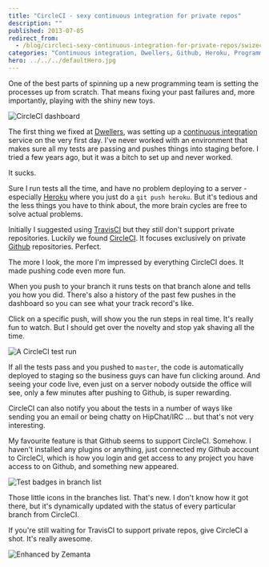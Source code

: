 ```yaml
---
title: "CircleCI - sexy continuous integration for private repos"
description: ""
published: 2013-07-05
redirect_from:
  - /blog/circleci-sexy-continuous-integration-for-private-repos/swizec/6267
categories: "Continuous integration, Dwellers, Github, Heroku, Programming, Uncategorized"
hero: ../../../defaultHero.jpg
---
```


One of the best parts of spinning up a new programming team is setting the processes up from scratch. That means fixing your past failures and, more importantly, playing with the shiny new toys.

![CircleCI dashboard](https://www.filepicker.io/api/file/PI3LtjaZQRaz2ZB2GOfM)

The first thing we fixed at [Dwellers](http://dwellers.com), was setting up a [continuous integration](http://en.wikipedia.org/wiki/Continuous_integration) service on the very first day. I've never worked with an environment that makes sure all my tests are passing and pushes things into staging before. I tried a few years ago, but it was a bitch to set up and never worked.

It sucks.

Sure I run tests all the time, and have no problem deploying to a server - especially [Heroku](http://www.heroku.com/) where you just do a `git push heroku`. But it's tedious and the less things you have to think about, the more brain cycles are free to solve actual problems.

Initially I suggested using [TravisCI](https://travis-ci.org/) but they _still_ don't support private repositories. Luckily we found [CircleCI](https://circleci.com/). It focuses exclusively on private [Github](http://github.com) repositories. Perfect.

The more I look, the more I'm impressed by everything CircleCI does. It made pushing code even more fun.

When you push to your branch it runs tests on that branch alone and tells you how you did. There's also a history of the past few pushes in the dashboard so you can see what your track record's like.

Click on a specific push, will show you the run steps in real time. It's really fun to watch. But I should get over the novelty and stop yak shaving all the time.

![A CircleCI test run](https://www.filepicker.io/api/file/tu573fdfRCKQQjlrS2hz)

If all the tests pass and you pushed to `master`, the code is automatically deployed to staging so the business guys can have fun clicking around. And seeing your code live, even just on a server nobody outside the office will see, only a few minutes after pushing to Github, is super rewarding.

CircleCI can also notify you about the tests in a number of ways like sending you an email or being chatty on HipChat/IRC ... but that's not very interesting.

My favourite feature is that Github seems to support CircleCI. Somehow. I haven't installed any plugins or anything, just connected my Github account to CircleCI, which is how you login and get access to any project you have access to on Github, and something new appeared.

![Test badges in branch list](https://www.filepicker.io/api/file/bzq7m0YxTaCLMzn39JaZ)

Those little icons in the branches list. That's new. I don't know how it got there, but it's dynamically updated with the status of every particular branch from CircleCI.

If you're still waiting for TravisCI to support private repos, give CircleCI a shot. It's really awesome.

![Enhanced by Zemanta](https://img.zemanta.com/zemified_e.png?x-id=553a99a5-d1b7-4c28-86e9-1bf2c0ed3a40)